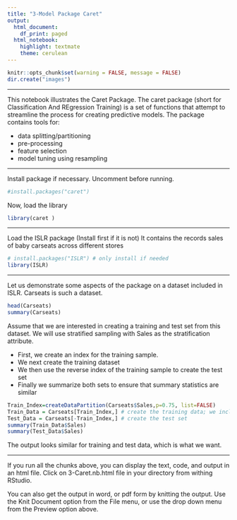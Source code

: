 ```yaml
---
title: "3-Model Package Caret"
output:
  html_document:
    df_print: paged
  html_notebook:
    highlight: textmate
    theme: cerulean
---
```


```r
knitr::opts_chunk$set(warning = FALSE, message = FALSE)
dir.create("images")
```

***

This notebook illustrates the Caret Package. The caret package (short for Classification And REgression Training) is a set of functions that attempt to streamline the process for creating predictive models. The package contains tools for:

* data splitting/partitioning
* pre-processing
* feature selection
* model tuning using resampling 

***

Install package if necessary. Uncomment before running.

```r
#install.packages("caret")
```

Now, load the library
```r
library(caret )
```

***

Load the ISLR package (Install first if it is not)
It contains the records sales of baby carseats across different stores 
```r
# install.packages("ISLR") # only install if needed
library(ISLR)
```

***

Let us demonstrate some aspects of the package on a dataset included in ISLR. Carseats is such a dataset.

```r
head(Carseats)
summary(Carseats)
```

Assume that we are interested in creating a training and test set from this dataset.
We will use stratified sampling with Sales as the stratification attribute.

* First, we create an index for the training sample.
* We next create the training dataset
* We then use the reverse index of the training sample to create the test set
* Finally we summarize both sets to ensure that summary statistics are similar

```r
Train_Index=createDataPartition(Carseats$Sales,p=0.75, list=FALSE)
Train_Data = Carseats[Train_Index,] # create the training data; we include all columns; note the index is row, column
Test_Data = Carseats[-Train_Index,] # create the test set
summary(Train_Data$Sales)
summary(Test_Data$Sales)
```

The output looks similar for training and test data, which is what we want.

***

If you run all the chunks above, you can display the text, code, and output in an html file. Click on 3-Caret.nb.html file in your directory from withing RStudio.

You can also get the output in word, or pdf form by knitting the output. Use the Knit Document option from the File menu, or use the drop down menu from the Preview option above. 